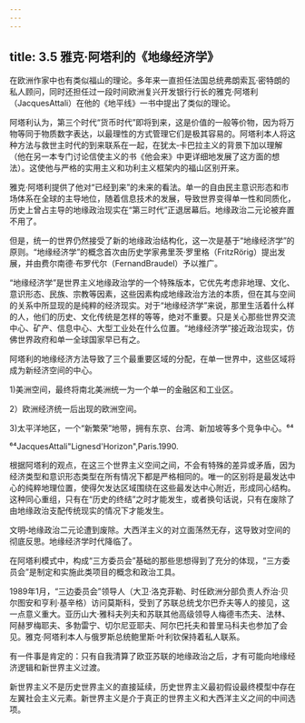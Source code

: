 ```yaml
---
---
---
```

title: 3.5 雅克·阿塔利的《地缘经济学》
---



在欧洲作家中也有类似福山的理论。多年来一直担任法国总统弗朗索瓦·密特朗的私人顾问，同时还担任过一段时间欧洲复兴开发银行行长的雅克·阿塔利（JacquesAttali）在他的《地平线》一书中提出了类似的理论。

阿塔利认为，第三个时代“货币时代”即将到来，这是价值的一般等价物，因为将万物等同于物质数字表达，以最理性的方式管理它们是极其容易的。阿塔利本人将这种方法与救世主时代的到来联系在一起，在犹太‑卡巴拉主义的背景下加以理解（他在另一本专门讨论信使主义的书《他会来》中更详细地发展了这方面的想法）。这使他与严格的实用主义和功利主义框架内的福山区别开来。

雅克·阿塔利提供了他对“已经到来”的未来的看法。单一的自由民主意识形态和市场体系在全球的主导地位，随着信息技术的发展，导致世界变得单一性和同质化，历史上曾占主导的地缘政治现实在“第三时代”正退居幕后。地缘政治二元论被弃置不用了。

但是，统一的世界仍然接受了新的地缘政治结构化，这一次是基于“地缘经济学”的原则。“地缘经济学”的概念首次由历史学家弗里茨·罗里格（FritzRörig）提出发展，并由费尔南德·布罗代尔（FernandBraudel）予以推广。

“地缘经济学”是世界主义地缘政治学的一个特殊版本，它优先考虑非地理、文化、意识形态、民族、宗教等因素，这些因素构成地缘政治方法的本质，但在其与空间的关系中所显现的是纯粹的经济现实。对于“地缘经济学”来说，那里生活着什么样的人，他们的历史、文化传统是怎样的等等，绝对不重要。只是关心那些世界交流中心、矿产、信息中心、大型工业处在什么位置。“地缘经济学”接近政治现实，仿佛世界政府和单一全球国家早已有之。

阿塔利的地缘经济方法导致了三个最重要区域的分配，在单一世界中，这些区域将成为新经济空间的中心。

1)美洲空间，最终将南北美洲统一为一个单一的金融区和工业区。

2）欧洲经济统一后出现的欧洲空间。

3)太平洋地区，一个“新繁荣”地带，拥有东京、台湾、新加坡等多个竞争中心。⁶⁴

⁶⁴JacquesAttali"Lignesd'Horizon",Paris.1990.

根据阿塔利的观点，在这三个世界主义空间之间，不会有特殊的差异或矛盾，因为经济类型和意识形态类型在所有情况下都是严格相同的。唯一的区别将是最发达中心的纯粹地理位置，使得欠发达区域围绕在这些最发达中心附近，形成同心结构。这种同心重组，只有在“历史的终结”之时才能发生，或者换句话说，只有在废除了由地缘政治支配传统现实的情况下才能发生。

文明‑地缘政治二元论遭到废除。大西洋主义的对立面荡然无存，这导致对空间的彻底反思。地缘经济学时代降临了。

在阿塔利模式中，构成“三方委员会”基础的那些思想得到了充分的体现，“三方委员会”是制定和实施此类项目的概念和政治工具。

1989年1月，“三边委员会”领导人（大卫·洛克菲勒、时任欧洲分部负责人乔治·贝尔图安和亨利·基辛格）访问莫斯科，受到了苏联总统戈尔巴乔夫等人的接见，这一点意义重大。亚历山大·雅科夫列夫和苏联其他高级领导人梅德韦杰夫、法林、阿赫罗梅耶夫、多勃雷宁、切尔尼亚耶夫、阿尔巴托夫和普里马科夫也参加了会见。雅克·阿塔利本人与俄罗斯总统鲍里斯·叶利钦保持着私人联系。

有一件事是肯定的：只有自我清算了欧亚苏联的地缘政治之后，才有可能向地缘经济逻辑和新世界主义过渡。

新世界主义不是历史世界主义的直接延续，历史世界主义最初假设最终模型中存在左翼社会主义元素。新世界主义是介于真正的世界主义和大西洋主义之间的中间选项。